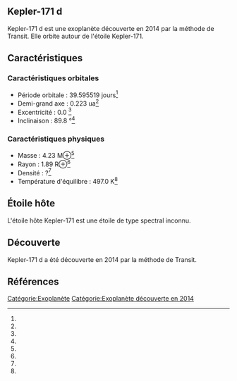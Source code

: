 == Kepler-171 d ==

{{Infobox Exoplanète
| nom = Kepler-171 d
| image = 
| légende = 
| étoile = Kepler-171
| constellation = 
| ascension_droite = 
| déclinaison = 
| distance = ?
| type_spectral = ?
| masse = 4.23 M⊕<ref></ref>
| rayon = 1.89 R⊕<ref></ref>
| densité = ?<ref></ref>
| gravité = ?<ref></ref>
| température = 497.0 K<ref></ref>
| période = 39.595519 j<ref></ref>
| demi_grand_axe = 0.223 ua<ref></ref>
| excentricité = 0.0 <ref></ref>
| inclinaison = 89.8 °<ref></ref>
| méthode_découverte = Transit
| date_découverte = 2014
| statut = Confirmée
}}

Kepler-171 d est une exoplanète découverte en 2014 par la méthode de Transit. Elle orbite autour de l'étoile Kepler-171.

== Caractéristiques ==

=== Caractéristiques orbitales ===
* Période orbitale : 39.595519 jours<ref></ref>
* Demi-grand axe : 0.223 ua<ref></ref>
* Excentricité : 0.0 <ref></ref>
* Inclinaison : 89.8 °<ref></ref>

=== Caractéristiques physiques ===
* Masse : 4.23 M⊕<ref></ref>
* Rayon : 1.89 R⊕<ref></ref>
* Densité : ?<ref></ref>
* Température d'équilibre : 497.0 K<ref></ref>

== Étoile hôte ==

{{Infobox Étoile
| nom = Kepler-171
| image = 
| légende = 
| constellation = 
| ascension_droite = 
| déclinaison = 
| distance = ?
| type_spectral = ?
| magnitude_absolue = 
| magnitude_apparente = 
| masse = ?<ref></ref>
| rayon = ?<ref></ref>
| température = ?<ref></ref>
| métallicité = ?<ref></ref>
| âge = ?<ref></ref>
}}

L'étoile hôte Kepler-171 est une étoile de type spectral inconnu.

== Découverte ==

Kepler-171 d a été découverte en 2014 par la méthode de Transit.

== Références ==
<references />

[[Catégorie:Exoplanète]]
[[Catégorie:Exoplanète découverte en 2014]]
